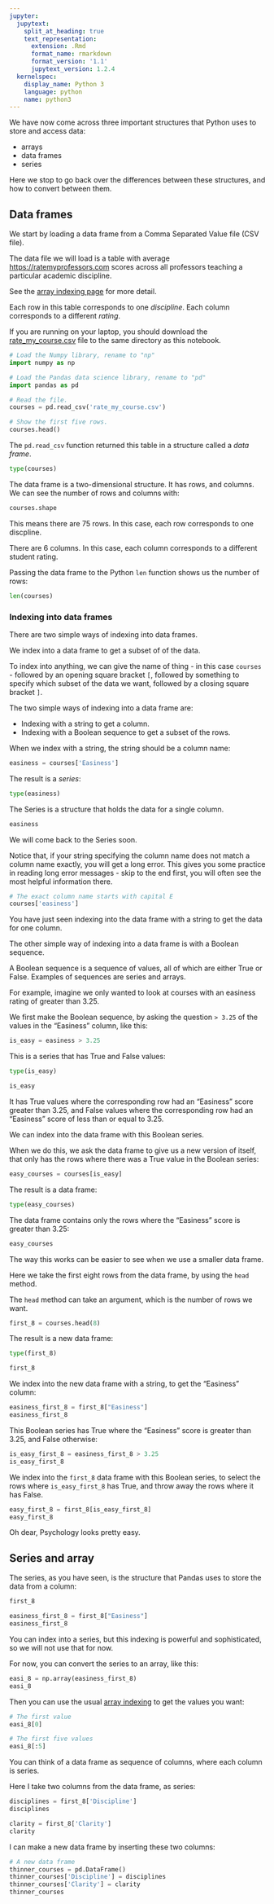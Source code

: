```yaml
---
jupyter:
  jupytext:
    split_at_heading: true
    text_representation:
      extension: .Rmd
      format_name: rmarkdown
      format_version: '1.1'
      jupytext_version: 1.2.4
  kernelspec:
    display_name: Python 3
    language: python
    name: python3
---
```


We have now come across three important structures that Python uses to store and access data:

* arrays
* data frames
* series

Here we stop to go back over the differences between these structures, and how to convert between them.

## Data frames


We start by loading a data frame from a Comma Separated Value file (CSV
file).

The data file we will load is a table with average
<https://ratemyprofessors.com> scores across all professors teaching
a particular academic discipline.

See the [array indexing page](../03/array_indexing) for more detail.

Each row in this table corresponds to one *discipline*.  Each column corresponds to a different *rating*.

If you are running on your laptop, you should download
the [rate_my_course.csv]({{ site.baseurl }}/data/rate_my_course.csv)
file to the same directory as this notebook.

```python
# Load the Numpy library, rename to "np"
import numpy as np

# Load the Pandas data science library, rename to "pd"
import pandas as pd
```

```python
# Read the file.
courses = pd.read_csv('rate_my_course.csv')
```

```python
# Show the first five rows.
courses.head()
```

The `pd.read_csv` function returned this table in a structure called a *data frame*.

```python
type(courses)
```

The data frame is a two-dimensional structure. It has rows, and columns.   We can see the number of rows and columns with:

```python
courses.shape
```

This means there are 75 rows.  In this case, each row corresponds to one discpline.

There are 6 columns.  In this case, each column corresponds to a different student rating.


Passing the data frame to the Python `len` function shows us the number of rows:

```python
len(courses)
```

### Indexing into data frames


There are two simple ways of indexing into data frames.

We index into a data frame to get a subset of of the data.

To index into anything, we can give the name of thing - in this case `courses` - followed by an opening square bracket `[`, followed by something to specify which subset of the data we want, followed by a closing square bracket `]`.

The two simple ways of indexing into a data frame are:

* Indexing with a string to get a column.
* Indexing with a Boolean sequence to get a subset of the rows.


When we index with a string, the string should be a column name:

```python
easiness = courses['Easiness']
```

The result is a *series*:

```python
type(easiness)
```

The Series is a structure that holds the data for a single column.

```python
easiness
```

We will come back to the Series soon.

Notice that, if your string specifying the column name does not match a column name exactly, you will get a long error.   This gives you some practice in reading long error messages - skip to the end first, you will often see the most helpful information there.

```python
# The exact column name starts with capital E
courses['easiness']
```

You have just seen indexing into the data frame with a string to get the data for one column.

The other simple way of indexing into a data frame is with a Boolean sequence.

A Boolean sequence is a sequence of values, all of which are either True or False.  Examples of sequences are series and arrays.


For example, imagine we only wanted to look at courses with an easiness rating of greater than 3.25.

We first make the Boolean sequence, by asking the question `> 3.25` of the values in the "Easiness" column, like this:

```python
is_easy = easiness > 3.25
```

This is a series that has True and False values:

```python
type(is_easy)
```

```python
is_easy
```

It has True values where the corresponding row had an "Easiness" score greater than 3.25, and False values where the corresponding row had an "Easiness" score of less than or equal to 3.25.


We can index into the data frame with this Boolean series.

When we do this, we ask the data frame to give us a new version of itself, that only has the rows where there was a True value in the Boolean series:

```python
easy_courses = courses[is_easy]
```

The result is a data frame:

```python
type(easy_courses)
```

The data frame contains only the rows where the "Easiness" score is greater than 3.25:

```python
easy_courses
```

The way this works can be easier to see when we use a smaller data frame.

Here we take the first eight rows from the data frame, by using the `head` method.

The `head` method can take an argument, which is the number of rows we want.

```python
first_8 = courses.head(8)
```

The result is a new data frame:

```python
type(first_8)
```

```python
first_8
```

We index into the new data frame with a string, to get the "Easiness" column:

```python
easiness_first_8 = first_8["Easiness"]
easiness_first_8
```

This Boolean series has True where the "Easiness" score is greater than 3.25, and False otherwise:

```python
is_easy_first_8 = easiness_first_8 > 3.25
is_easy_first_8
```

We index into the `first_8` data frame with this Boolean series, to select the rows where `is_easy_first_8` has True, and throw away the rows where it has False.

```python
easy_first_8 = first_8[is_easy_first_8]
easy_first_8
```

Oh dear, Psychology looks pretty easy.

## Series and array


The series, as you have seen, is the structure that Pandas uses to store the data from a column:

```python
first_8
```

```python
easiness_first_8 = first_8["Easiness"]
easiness_first_8
```

You can index into a series, but this indexing is powerful and sophisticated, so we will not use that for now.

For now, you can convert the series to an array, like this:

```python
easi_8 = np.array(easiness_first_8)
easi_8
```

Then you can use the usual [array indexing](../03/array_indexing) to get the values you want:

```python
# The first value
easi_8[0]
```

```python
# The first five values
easi_8[:5]
```

You can think of a data frame as sequence of columns, where each column is series.

Here I take two columns from the data frame, as series:

```python
disciplines = first_8['Discipline']
disciplines
```

```python
clarity = first_8['Clarity']
clarity
```

I can make a new data frame by inserting these two columns:

```python
# A new data frame
thinner_courses = pd.DataFrame()
thinner_courses['Discipline'] = disciplines
thinner_courses['Clarity'] = clarity
thinner_courses
```
